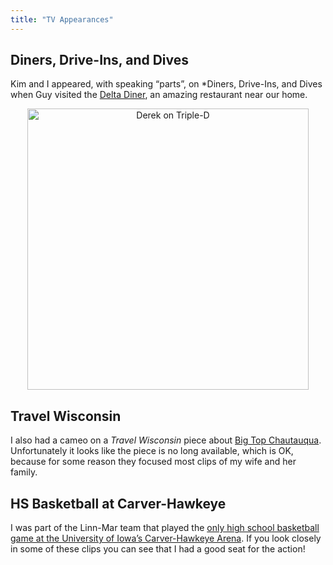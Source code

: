 ```yaml
---
title: "TV Appearances"
---
```


## Diners, Drive-Ins, and Dives
Kim and I appeared, with speaking "parts", on *Diners, Drive-Ins, and Dives when Guy visited the [Delta Diner](https://deltadiner.com/), an amazing restaurant near our home.

<div style="text-align:center">
  <a href="http://www.foodnetwork.com/videos/delta-diner-0235415.html">
    <img src="../zresources/img/Video_DDD.JPG" alt="Derek on Triple-D" width="450px">
  </a>
</div>

## Travel Wisconsin
I also had a cameo on a *Travel Wisconsin* piece about [Big Top Chautauqua](https://www.bigtop.org/). Unfortunately it looks like the piece is no long available, which is OK, because for some reason they focused most clips of my wife and her family.

## HS Basketball at Carver-Hawkeye
I was part of the Linn-Mar team that played the [only high school basketball game at the University of Iowa's Carver-Hawkeye Arena](https://www.kcrg.com/2022/01/26/look-back-only-high-school-basketball-game-ever-played-carver-hawkeye-arena/). If you look closely in some of these clips you can see that I had a good seat for the action!
